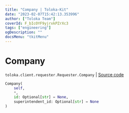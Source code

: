 ```yaml
---
title: "Company | Toloka-Kit"
date: "2023-02-07T15:42:13.353996"
author: ["Toloka Team"]
coverId: F_bIcOYF9yjrxkPZrXc3
tags: ["engineering"]
ogDescription: ""
docsMenu: "tkitMenu"
---
```


# Company
`toloka.client.requester.Requester.Company` | [Source code](https://github.com/Toloka/toloka-kit/blob/v1.1.3/src/client/requester.py#L19)

```python
Company(
    self,
    *,
    id: Optional[str] = None,
    superintendent_id: Optional[str] = None
)
```